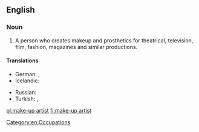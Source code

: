 {{wikipedia}}
==English==

===Noun===
{{en-noun|sg=[[make-up]] [[artist]]}}

# A person who creates makeup and prosthetics for theatrical, television, film, fashion, magazines and similar productions.

====Translations====
{{trans-top|artist who creates makeup for theatrical, television, or film productions}}
* German: {{t-|de|Visagist|m}}, {{t-|de|Maskenbildner|m}}
* Icelandic: {{t|is|sminka|f}}
{{trans-mid}}
* Russian: {{t-|ru|гримёр|m|tr=grimjór|sc=Cyrl}}
* Turkish: {{t|tr|makyör|m}}, {{t|tr|makyöz|f}}
{{trans-bottom}}

[[Category:en:Occupations]]

[[pl:make-up artist]]
[[fi:make-up artist]]